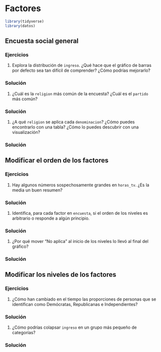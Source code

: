 # Factores


```r
library(tidyverse)
library(datos)
```


## Encuesta social general

### Ejercicios

1. Explora la distribución de `ingreso`. ¿Qué hace que el gráfico de barras por defecto sea tan difícil de comprender? ¿Cómo podrías mejorarlo?

<div class="solucion">
<h3>Solución</h3>

</div>


1. ¿Cuál es la `religion` más común de la encuesta? ¿Cuál es el `partido` más común?


<div class="solucion">
<h3>Solución</h3>

</div>

1. ¿A qué `religion` se aplica cada `denominacion`? ¿Cómo puedes encontrarlo con una tabla? ¿Cómo lo puedes descubrir con una visualización?

<div class="solucion">
<h3>Solución</h3>

</div>

## Modificar el orden de los factores


### Ejercicios

1. Hay algunos números sospechosamente grandes en `horas_tv`. ¿Es la media un buen resumen?

<div class="solucion">
<h3>Solución</h3>

</div>


1. Identifica, para cada factor en `encuesta`, si el orden de los niveles es arbitrario o responde a algún principio.

<div class="solucion">
<h3>Solución</h3>

</div>


1. ¿Por qué mover "No aplica" al inicio de los niveles lo llevó al final del gráfico?

<div class="solucion">
<h3>Solución</h3>

</div>


## Modificar los niveles de los factores


### Ejercicios

1. ¿Cómo han cambiado en el tiempo las proporciones de personas que se identifican como Demócratas, Republicanas e Independientes?

<div class="solucion">
<h3>Solución</h3>

</div>


1. ¿Cómo podrías colapsar `ingreso` en un grupo más pequeño de categorías?

<div class="solucion">
<h3>Solución</h3>

</div>
